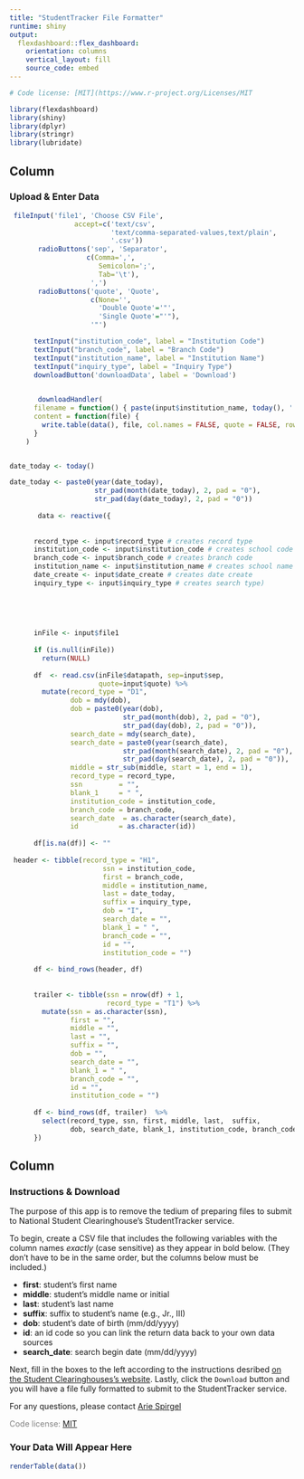 ```yaml
---
title: "StudentTracker File Formatter"
runtime: shiny
output: 
  flexdashboard::flex_dashboard:
    orientation: columns
    vertical_layout: fill
    source_code: embed
---
```


```r

# Code license: [MIT](https://www.r-project.org/Licenses/MIT

library(flexdashboard)
library(shiny)
library(dplyr)
library(stringr)
library(lubridate)

```

Column {data-width=300, .sidebar}
-----------------------------------------------------------------------
### Upload & Enter Data

```r
 
  

 fileInput('file1', 'Choose CSV File',
                accept=c('text/csv', 
                         'text/comma-separated-values,text/plain', 
                         '.csv'))
       radioButtons('sep', 'Separator',
                   c(Comma=',',
                      Semicolon=';',
                      Tab='\t'),
                    ',')
       radioButtons('quote', 'Quote',
                    c(None='',
                      'Double Quote'='"',
                      'Single Quote'="'"),
                    '"')

      textInput("institution_code", label = "Institution Code")
      textInput("branch_code", label = "Branch Code")
      textInput("institution_name", label = "Institution Name")
      textInput("inquiry_type", label = "Inquiry Type")
      downloadButton('downloadData', label = 'Download')
      

       downloadHandler(
      filename = function() { paste(input$institution_name, today(), '.txt', sep='') },
      content = function(file) {
        write.table(data(), file, col.names = FALSE, quote = FALSE, row.names = FALSE, sep =  "\t")
      }
    )


date_today <- today()

date_today <- paste0(year(date_today),
                     str_pad(month(date_today), 2, pad = "0"),
                     str_pad(day(date_today), 2, pad = "0"))
  
       data <- reactive({
      
      
      record_type <- input$record_type # creates record type
      institution_code <- input$institution_code # creates school code
      branch_code <- input$branch_code # creates branch code
      institution_name <- input$institution_name # creates school name
      date_create <- input$date_create # creates date create
      inquiry_type <- input$inquiry_type # creates search type)

      
      
      
      
      inFile <- input$file1
      
      if (is.null(inFile))
        return(NULL)
      
      df  <- read.csv(inFile$datapath, sep=input$sep, 
                      quote=input$quote) %>% 
        mutate(record_type = "D1",
               dob = mdy(dob),
               dob = paste0(year(dob),
                            str_pad(month(dob), 2, pad = "0"),
                            str_pad(day(dob), 2, pad = "0")),
               search_date = mdy(search_date),
               search_date = paste0(year(search_date),
                            str_pad(month(search_date), 2, pad = "0"),
                            str_pad(day(search_date), 2, pad = "0")),
               middle = str_sub(middle, start = 1, end = 1),
               record_type = record_type,
               ssn         = "",
               blank_1     = " ",
               institution_code = institution_code,
               branch_code = branch_code,
               search_date  = as.character(search_date),
               id          = as.character(id))
      
      df[is.na(df)] <- ""
      
 header <- tibble(record_type = "H1",
                       ssn = institution_code,
                       first = branch_code,
                       middle = institution_name,
                       last = date_today,
                       suffix = inquiry_type,
                       dob = "I",
                       search_date = "",
                       blank_1 = " ",
                       branch_code = "",
                       id = "",
                       institution_code = "")
      
      df <- bind_rows(header, df)
      
      
      trailer <- tibble(ssn = nrow(df) + 1,
                        record_type = "T1") %>%
        mutate(ssn = as.character(ssn),
               first = "",
               middle = "",
               last = "",
               suffix = "",
               dob = "",
               search_date = "",
               blank_1 = " ",
               branch_code = "",
               id = "",
               institution_code = "")
      
      df <- bind_rows(df, trailer)  %>%
        select(record_type, ssn, first, middle, last,  suffix, 
               dob, search_date, blank_1, institution_code, branch_code, id)
      })


```




Column {data-width=700}
-----------------------------------------------------------------------



### Instructions & Download

The purpose of this app is to remove the tedium of preparing files to submit to National Student Clearinghouse's StudentTracker service. 

To begin, create a CSV file that includes the following variables with the column names *exactly* (case sensitive) as they appear in bold below. (They don't have to be in the same order, but the columns below must be included.)

 - **first**: student's first name
 - **middle**: student's middle name or initial
 - **last**: student's last name
 - **suffix**: suffix to student's name (e.g., Jr., III)
 - **dob**: student's date of birth (mm/dd/yyyy)
 - **id**: an id code so you can link the return data back to your own data sources
 - **search_date**: search begin date (mm/dd/yyyy)
 
Next, fill in the boxes to the left according to the instructions desribed [on the Student Clearinghouses's website](http://www.studentclearinghouse.org/colleges/files/ST_ExcelInstructions.pdf). Lastly, click the `Download` button and you will have a file fully formatted to submit to the StudentTracker service.

For any questions, please contact [Arie Spirgel](mailto:spirgel@gmail.com)
 

<span style="color:grey">Code license: [MIT](https://www.r-project.org/Licenses/MIT)</span>

### Your Data Will Appear Here
```r

renderTable(data())

```


